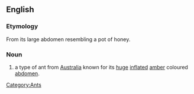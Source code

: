 ==English==

===Etymology===
From its large abdomen resembling a pot of honey.

===Noun===
{{en-noun|sg=[[honey-pot]] [[ant]]}}

# a type of ant from [[Australia]] known for its [[huge]] [[inflate]]d [[amber]] coloured [[abdomen]].

[[Category:Ants]]